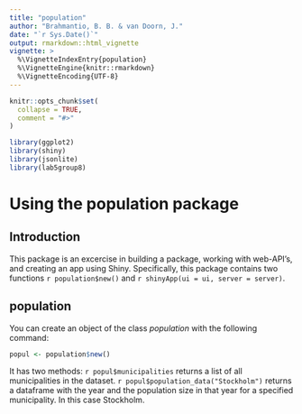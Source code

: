 ```yaml
---
title: "population"
author: "Brahmantio, B. B. & van Doorn, J."
date: "`r Sys.Date()`"
output: rmarkdown::html_vignette
vignette: >
  %\VignetteIndexEntry{population}
  %\VignetteEngine{knitr::rmarkdown}
  %\VignetteEncoding{UTF-8}
---
```


```r
knitr::opts_chunk$set(
  collapse = TRUE,
  comment = "#>"
)
```

```r
library(ggplot2)
library(shiny)
library(jsonlite)
library(lab5group8)
```

# Using the population package
## Introduction
This package is an excercise in building a package, working with web-API's, and creating an app using Shiny. Specifically, this package contains two functions `r population$new()` and `r shinyApp(ui = ui, server = server)`.

## population
You can create an object of the class *population* with the following command:

```r
popul <- population$new()
```
It has two methods:
`r popul$municipalities` returns a list of all municipalities in the dataset.
`r popul$population_data("Stockholm")` returns a dataframe with the year and the population size in that year for a specified municipality. In this case Stockholm.

